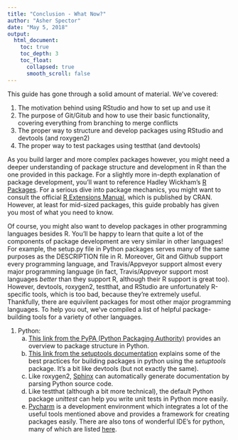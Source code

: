 ```yaml
---
title: "Conclusion - What Now?"
author: "Asher Spector"
date: "May 5, 2018"
output: 
  html_document:
    toc: true
    toc_depth: 3
    toc_float:
      collapsed: true
      smooth_scroll: false
---
```


This guide has gone through a solid amount of material. We've covered:

1. The motivation behind using RStudio and how to set up and use it
2. The purpose of Git/Gitub and how to use their basic functionality, covering everything from branching to merge conflicts
3. The proper way to structure and develop packages using RStudio and devtools (and roxygen2)
4. The proper way to test packages using testthat (and devtools)

As you build larger and more complex packages however, you might need a deeper understanding of package structure and development in R than the one provided in this package. For a slightly more in-depth explanation of package development, you'll want to reference Hadley Wickham's [R Packages](http://r-pkgs.had.co.nz/). For a serious dive into package mechanics, you might want to consult the official [R Extensions Manual](https://cran.r-project.org/doc/manuals/R-exts.html#Creating-R-packages), which is published by CRAN. However, at least for mid-sized packages, this guide probably has given you most of what you need to know.

Of course, you might also want to develop packages in other programming languages besides R. You'll be happy to learn that quite a lot of the components of package development are very similar in other languages! For example, the setup.py file in Python packages  serves many of the same purposes as the DESCRIPTION file in R. Moreover, Git and Github support every programming language, and Travis/Appveyor support almost every major programming language (in fact, Travis/Appveyor support most languages *better* than they support R, although their R support is great too). However, devtools, roxygen2, testthat, and RStudio are unfortunately R-specific tools, which is too bad, because they're extremely useful. Thankfully, there are equivilent packages for most other major programming languages. To help you out, we've compiled a list of helpful package-building tools for a variety of other languages. 

1. Python: 
    a. [This link from the PyPA (Python Packaging Authority)](https://packaging.python.org/tutorials/distributing-packages/#setup-py) provides an overview to package structure in Python.
    b. [This link from the setuptools documentation](https://setuptools.readthedocs.io/en/latest/setuptools.html) explains some of the best practices for building packages in python using the *setuptools* package. It's a bit like devtools (but not exactly the same). 
    c. Like roxygen2, [Sphinx](http://www.sphinx-doc.org/en/master/) can automatically generate documentation by parsing Python source code.
    d. Like testthat (although a bit more technical), the default Python package *unittest* can help you write unit tests in Python more easily. 
    e. [Pycharm](https://www.jetbrains.com/pycharm/) is a development environment which integrates a lot of the useful tools mentioned above and provides a framework for creating packages easily. There are also tons of wonderful IDE's for python, many of which are listed [here](https://wiki.python.org/moin/IntegratedDevelopmentEnvironments).
    
    

